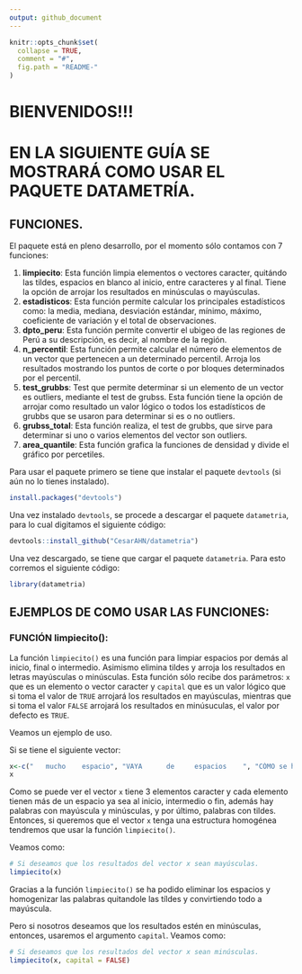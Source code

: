 ```yaml
---
output: github_document
---
```


<!-- README.md is generated from README.Rmd. Please edit that file -->

```r
knitr::opts_chunk$set(
  collapse = TRUE,
  comment = "#",
  fig.path = "README-"
)
```

# BIENVENIDOS!!!

# EN LA SIGUIENTE GUÍA SE MOSTRARÁ COMO USAR EL PAQUETE DATAMETRÍA. 

## FUNCIONES.

El paquete está en pleno desarrollo, por el momento sólo contamos con 7 funciones:

1. **limpiecito**: Esta función limpia elementos o vectores caracter, quitándo las tildes, espacios en blanco al inicio, entre caracteres y al final. Tiene la opción de arrojar los resultados en minúsculas o mayúsculas. 
2. **estadisticos**: Esta función permite calcular los principales estadísticos como: la media, mediana, desviación estándar, mínimo, máximo, coeficiente de variación y el total de observaciones. 
3. **dpto_peru**: Esta función permite convertir el ubigeo de las regiones de Perú a su descripción, es decir, al nombre de la región. 
4. **n_percentil**: Esta función permite calcular el número de elementos de un vector que pertenecen a un determinado percentil. Arroja los resultados mostrando los puntos de corte o por bloques determinados por el percentil.
5. **test_grubbs**: Test que permite determinar si un elemento de un vector es outliers, mediante el test de grubss. Esta función tiene la opción de arrojar como resultado un valor lógico o todos los estadísticos de grubbs que se usaron para determinar si es o no outliers. 
6. **grubss_total**: Esta función realiza, el test de grubbs, que sirve para determinar si uno o varios elementos del vector son outliers.
7. **area_quantile**:  Esta función grafica la funciones de densidad y divide el gráfico por percetiles.

Para usar el paquete primero se tiene que instalar el paquete `devtools` (si aún no lo tienes instalado). 

```r
install.packages("devtools")
```

Una vez instalado `devtools`, se procede a descargar el paquete `datametria`, para lo cual digitamos el siguiente código: 

```r
devtools::install_github("CesarAHN/datametria")
```

Una vez descargado, se tiene que cargar el paquete `datametria`. Para esto corremos el siguiente código:

```r
library(datametria)
```

## EJEMPLOS DE COMO USAR LAS FUNCIONES:

### FUNCIÓN limpiecito():

La función `limpiecito()` es una función para limpiar espacios por demás al inicio, final o intermedio. Asimismo elimina tildes y arroja los resultados en letras mayúsculas o minúsculas. Esta función sólo recibe dos parámetros: `x` que es un elemento o vector caracter y `capital` que es un valor lógico que si toma el valor de `TRUE` arrojará los resultados en mayúsculas, mientras que si toma el valor `FALSE` arrojará los resultados en minúsuculas, el valor por defecto es `TRUE`.

Veamos un ejemplo de uso. 

Si se tiene el siguiente vector:

```r
x<-c("   mucho    espacio", "VAYA      de     espacios    ", "CÓMO se hicieron    tantos espacios   ")
x
```

Como se puede ver el vector `x` tiene 3 elementos caracter y cada elemento tienen más de un espacio ya sea al inicio, intermedio o fin, además hay palabras con mayúscula y minúsculas, y por último, palabras con tildes. Entonces, si queremos que el vector `x` tenga una estructura homogénea tendremos que usar la función `limpiecito()`. 

Veamos como:

```r
# Si deseamos que los resultados del vector x sean mayúsculas.
limpiecito(x)
```

Gracias a la función `limpiecito()` se ha podido eliminar los espacios y homogenizar las palabras quitandole las tíldes y convirtiendo todo a mayúscula. 

Pero si nosotros deseamos que los resultados estén en minúsculas, entonces, usaremos el argumento `capital`. Veamos como:

```r
# Si deseamos que los resultados del vector x sean minúsculas.
limpiecito(x, capital = FALSE)
```


